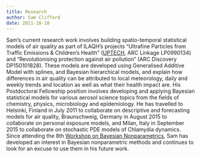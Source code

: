 ```yaml
---
title: Research
author: Sam Clifford
date: 2011-10-10
---
```


Sam's current research work involves building spatio-temporal statistical models of air quality as part of ILAQH's projects "Ultrafine Particles from Traffic Emissions & Children's Health" ([UPTECH](http://www.ilaqh.qut.edu.au/Misc/UPTECH%20Home.htm), ARC Linkage LP0990134) and "Revolutionising protection against air pollution" (ARC Discovery DP150101828). These models are developed using Generalised Additive Model with splines, and Bayesian hierarchical models, and explain how differences in air quality can be attributed to local meteorology, daily and weekly trends and location as well as what their health impact are. His Postdoctoral Fellowship position involves developing and applying Bayesian statistical models for various aerosol science topics from the fields of chemistry, physics, microbiology and epidemiology. He has travelled to Helsinki, Finland in July 2011 to collaborate on descriptive and forecasting models for air quality, Braunschweig, Germany in August 2015 to collaborate on personal exposure models, and Milan, Italy in September 2015 to collaborate on stochastic PDE models of Chlamydia dynamics. Since attending the 8th [Workshop on Bayesian Nonparametrics](http://bnpworkshop.org/), Sam has developed an interest in Bayesian nonparametric methods and continues to look for an excuse to use them in his future work.